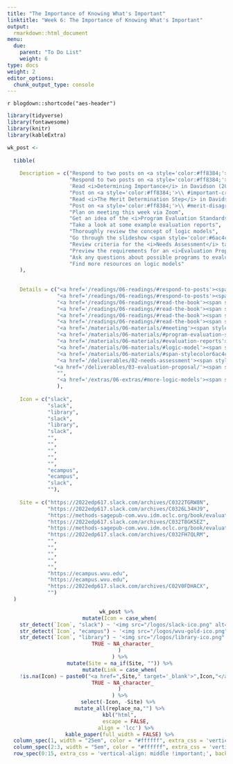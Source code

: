 ```yaml
---
title: "The Importance of Knowing What's Important"
linktitle: "Week 6: The Importance of Knowing What's Important"
output:
  rmarkdown::html_document
menu:
  due:
    parent: "To Do List"
    weight: 6
type: docs
weight: 2
editor_options: 
  chunk_output_type: console
---
```


`r blogdown::shortcode("aes-header")`

```r
library(tidyverse)
library(fontawesome)
library(knitr)
library(kableExtra)
```

```r

wk_post <- 
  
  tibble(
    
    Description = c("Respond to two posts on <a style='color:#ff8384;'>\\ #evaluation-politicization</a>",
                    "Respond to two posts on <a style='color:#ff8384;'>\\ #which-values</a>",
                    'Read <i>Determining Importance</i> in Davidson (2004)',
                    "Post on <a style='color:#ff8384;'>\\ #important-criteria</a>",
                    "Read <i>The Merit Determination Step</i> in Davidson (2004)",
                    "Post on <a style='color:#ff8384;'>\\ #merit-disagreement</a>",
                    "Plan on meeting this week via Zoom",
                    "Get an idea of the <i>Program Evaluation Standards</i>",
                    "Take a look at some example evaluation reports",
                    "Thoroughly review the concept of logic models",
                    "Go through the slideshow <span style='color:#6ac4cd;font-weight:bold'>Standards Based Evaluation: Benchmarking and Costs</span>",
                    "Review criteria for the <i>Needs Assessment</i> task due in <i><b>one week</b></i>",
                    "Preview the requirements for an <i>Evaluation Proposal</i> due in <i><b>two weeks</b></i>",
                    "Ask any questions about possible programs to evaluate at <a style='color:#ff8384;'>\\ #lets-talk-about-an-evaluation</a>",
                    "Find more resources on logic models"
    ),
    
    
    Details = c("<a href='/readings/06-readings/#respond-to-posts'><span style='font-size: 25px; color: #89cff0;'><i class='fas fa-info-circle'></i></span></a>",
                "<a href='/readings/06-readings/#respond-to-posts'><span style='font-size: 25px; color: #89cff0;'><i class='fas fa-info-circle'></i></span></a>",
                "<a href='/readings/06-readings/#read-the-book'><span style='font-size: 25px; color: #89cff0;'><i class='fas fa-info-circle'></i></span></a>",
                "<a href='/readings/06-readings/#read-the-book'><span style='font-size: 25px; color: #89cff0;'><i class='fas fa-info-circle'></i></span></a>",
                "<a href='/readings/06-readings/#read-the-book'><span style='font-size: 25px; color: #89cff0;'><i class='fas fa-info-circle'></i></span></a>",
                "<a href='/readings/06-readings/#read-the-book'><span style='font-size: 25px; color: #89cff0;'><i class='fas fa-info-circle'></i></span></a>",
                "<a href='/materials/06-materials/#meeting'><span style='font-size: 25px; color: #89cff0;'><i class='fas fa-info-circle'></i></span></a>",
                "<a href='/materials/06-materials/#program-evaluation-standards'><span style='font-size: 25px; color: #89cff0;'><i class='fas fa-info-circle'></i></span></a>",
                "<a href='/materials/06-materials/#evaluation-reports'><span style='font-size: 25px; color: #89cff0;'><i class='fas fa-info-circle'></i></span></a>",
                "<a href='/materials/06-materials/#logic-model'><span style='font-size: 25px; color: #89cff0;'><i class='fas fa-info-circle'></i></span></a>",
                "<a href='/materials/06-materials/#span-stylecolor6ac4cdfont-weightboldstandards-based-evaluationspan'><span style='font-size: 25px; color: #89cff0;'><i class='fas fa-info-circle'></i></span></a>",
                "<a href='/deliverables/02-needs-assessment'><span style='font-size: 25px; color: #89cff0;'><i class='fas fa-info-circle'></i></span></a>",
               "<a href='/deliverables/03-evaluation-proposal/'><span style='font-size: 25px; color: #89cff0;'><i class='fas fa-info-circle'></i></span></a>",
                "",
                "<a href='/extras/06-extras/#more-logic-models'><span style='font-size: 25px; color: #89cff0;'><i class='fas fa-info-circle'></i></span></a>"
                ),
    
    Icon = c("slack", 
             "slack",
             "library", 
             "slack",
             "library",
             "slack",
             "",
             "",
             "",
             "",
             "",
             "ecampus",
             "ecampus",
             "slack",
             ""),
    
    Site = c("https://2022edp617.slack.com/archives/C0322TGRW8N",
             "https://2022edp617.slack.com/archives/C0326L34HJ9",
             "https://methods-sagepub-com.wvu.idm.oclc.org/book/evaluation-methodology-basics/n7.xml",
             "https://2022edp617.slack.com/archives/C032T8GK5EZ",
             "https://methods-sagepub-com.wvu.idm.oclc.org/book/evaluation-methodology-basics/n8.xml",
             "https://2022edp617.slack.com/archives/C032FH7QLRM",
             "",
             "",
             "",
             "",
             "",
             "https://ecampus.wvu.edu",
             "https://ecampus.wvu.edu",
             "https://2022edp617.slack.com/archives/C02V0FDHACX",
             "")
  )
```

<center>
```r
wk_post %>%
  mutate(Icon = case_when(
    str_detect(`Icon`, "slack") ~ '<img src="/logos/slack-ico.png" alt="Slack icon" width="25">',
    str_detect(`Icon`, "ecampus") ~ '<img src="/logos/wvu-gold-ico.png" alt="Slack icon" width="25">',
    str_detect(`Icon`, "library") ~ '<img src="/logos/library-ico.png" alt="Slack icon" width="25">',
    TRUE ~ NA_character_
  )
  ) %>%
  mutate(Site = na_if(Site, "")) %>%
  mutate(Link = case_when(
    !is.na(Icon) ~ paste0("<a href=",Site," target='_blank'>",Icon,"</a>"),
    TRUE ~ NA_character_
  )
  ) %>%
  select(-Icon, -Site) %>% 
  mutate_all(replace_na,"") %>%
  kbl("html",
      escape = FALSE,
      align = 'lcc') %>%
  kable_paper(full_width = FALSE) %>%
  column_spec(1, width = "25em", color = "#ffffff", extra_css = 'vertical-align: middle !important;') %>%
  column_spec(2:3, width = "5em", color = "#ffffff", extra_css = 'vertical-align: middle !important;') %>%
  row_spec(0:15, extra_css = 'vertical-align: middle !important;', background = "transparent", color = "#f7f7f7") 
```
</center>
